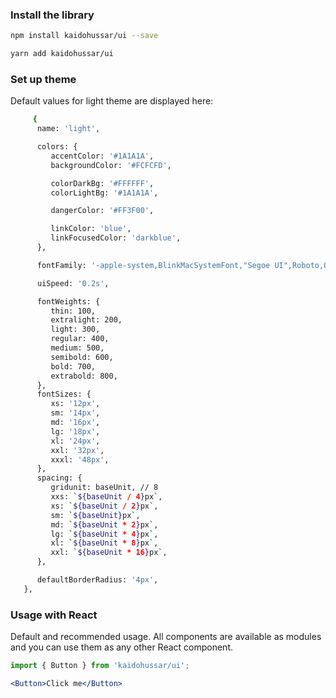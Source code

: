 
<Meta title="Overview/Introduction" />

### Install the library
```bash
npm install kaidohussar/ui --save
```

```bash
yarn add kaidohussar/ui
```

### Set up theme

Default values for light theme are displayed here:
```bash
     {
      name: 'light',

      colors: {
         accentColor: '#1A1A1A',
         backgroundColor: '#FCFCFD',

         colorDarkBg: '#FFFFFF',
         colorLightBg: '#1A1A1A',

         dangerColor: '#FF3F00',

         linkColor: 'blue',
         linkFocusedColor: 'darkblue',
      },

      fontFamily: '-apple-system,BlinkMacSystemFont,"Segoe UI",Roboto,Oxygen-Sans,Ubuntu,Cantarell,"Helvetica Neue",sans-serif',

      uiSpeed: '0.2s',

      fontWeights: {
         thin: 100,
         extralight: 200,
         light: 300,
         regular: 400,
         medium: 500,
         semibold: 600,
         bold: 700,
         extrabold: 800,
      },
      fontSizes: {
         xs: '12px',
         sm: '14px',
         md: '16px',
         lg: '18px',
         xl: '24px',
         xxl: '32px',
         xxxl: '48px',
      },
      spacing: {
         gridunit: baseUnit, // 8
         xxs: `${baseUnit / 4}px`,
         xs: `${baseUnit / 2}px`,
         sm: `${baseUnit}px`,
         md: `${baseUnit * 2}px`,
         lg: `${baseUnit * 4}px`,
         xl: `${baseUnit * 8}px`,
         xxl: `${baseUnit * 16}px`,
      },

      defaultBorderRadius: '4px',
   },
```

### Usage with React
Default and recommended usage. All components are available as modules and you can use them as any other React component.

```jsx
import { Button } from 'kaidohussar/ui';

<Button>Click me</Button>
```



